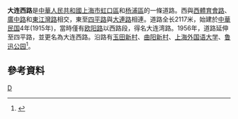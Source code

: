 '''大连西路'''是[[中華人民共和國|中華人民共和國]][[上海市|上海市]][[虹口區|虹口區]]和[[杨浦區|杨浦區]]的一條道路。西與[[西體育會路|西體育會路]]、[[廣中路|廣中路]]和[[東江灣路|東江灣路]]相交，東至[[四平路|四平路]]與[[大連路|大連路]]相連。道路全长2117米，始建於[[中華民国|中華民国]]4年(1915年)，當時僅有[[欧阳路|欧阳路]]以西路段，得名大连湾路。1956年，道路延伸至四平路，並更名為大连西路。沿路有[[玉田新村|玉田新村]]、[[曲阳新村|曲阳新村]]、[[上海外国语大学|上海外国语大学]]、[[鲁迅公园_(上海)|鲁迅公园]]<ref>{{cite news |title=第一节　省地级类 |url=http://www.shtong.gov.cn/Newsite/node2/node2245/node70862/node70870/node70919/node70925/userobject1ai73716.html |publisher=上海市地方志辦公室 |accessdate=2020-09-25 |archive-date=2014-01-08 |archive-url=https://web.archive.org/web/20140108152818/http://www.shtong.gov.cn/newsite/node2/node2245/node70862/node70870/node70919/node70925/userobject1ai73716.html |dead-url=no }}</ref>。

== 參考資料 ==
{{Reflist|2}}

[[Category:上海道路|D]]